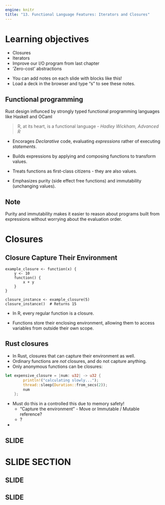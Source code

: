 ```yaml
---
engine: knitr
title: "13. Functional Language Features: Iterators and Closures"
---
```


# Learning objectives

::: nonincremental
- Closures
- Iterators
- Improve our I/O program from last chapter
- 'Zero-cost' abstractions
:::

::: notes
- You can add notes on each slide with blocks like this!
- Load a deck in the browser and type "s" to see these notes.
:::

## Functional programming

::: nonincremental
Rust design influnced by strongly typed functional programming languages like Haskell and OCaml
:::

> R, at its heart, is a functional language -  *Hadley Wickham, Advanced R* 

- Encorages *Declarative* code, evaluating *expressions* rather of executing *statements*. 

- Builds expressions by applying and composing functions to transform values.

- Treats functions as first-class citizens - they are also values. 

- Emphasizes purity (side effect free functions) and immutability (unchanging values).

## Note

Purity and immutability makes it easier to reason about programs built from expressions without worrying about the evaluation order.


# Closures

## Closure Capture Their Environment

```
example_closure <- function(x) {
    y <- 10
    function() {
        x + y
    }
}

closure_instance <- example_closure(5)
closure_instance()  # Returns 15
```

- In R, every regular function is a closure.  

- Functions store their enclosing environment, allowing them to access variables from outside their own scope.



## Rust closures 

- In Rust, closures that can capture their environment as well. 
- Ordinary functions are *not* closures, and do not capture anything.
- Only anonymous functions can be closures: 

```rust
let expensive_closure = |num: u32| -> u32 {
        println!("calculating slowly...");
        thread::sleep(Duration::from_secs(2));
        num
    };
```
- Must do this in a controlled this due to memory safety!
  - "Capture the environment" - Move or Immutable / Mutable reference? 
  - ? 

- 



## SLIDE

# SLIDE SECTION

## SLIDE

## SLIDE
